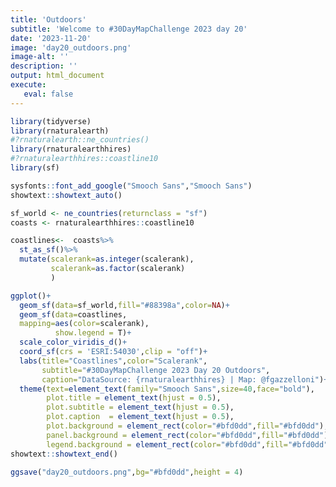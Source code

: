 ```yaml
---
title: 'Outdoors'
subtitle: 'Welcome to #30DayMapChallenge 2023 day 20'
date: '2023-11-20'
image: 'day20_outdoors.png'
image-alt: ''
description: ''
output: html_document
execute: 
   eval: false
---
```



```r
library(tidyverse)
library(rnaturalearth)
#?rnaturalearth::ne_countries()
library(rnaturalearthhires)
#?rnaturalearthhires::coastline10
library(sf)
```

```r
sysfonts::font_add_google("Smooch Sans","Smooch Sans")
showtext::showtext_auto()
```




```r
sf_world <- ne_countries(returnclass = "sf")
coasts <- rnaturalearthhires::coastline10

coastlines<-  coasts%>%
  st_as_sf()%>%
  mutate(scalerank=as.integer(scalerank),
         scalerank=as.factor(scalerank)
         )

ggplot()+
  geom_sf(data=sf_world,fill="#88398a",color=NA)+
  geom_sf(data=coastlines,
  mapping=aes(color=scalerank),
          show.legend = T)+
  scale_color_viridis_d()+
  coord_sf(crs = 'ESRI:54030',clip = "off")+
  labs(title="Coastlines",color="Scalerank",
       subtitle="#30DayMapChallenge 2023 Day 20 Outdoors",
       caption="DataSource: {rnaturalearthhires} | Map: @fgazzelloni")+
  theme(text=element_text(family="Smooch Sans",size=40,face="bold"),
        plot.title = element_text(hjust = 0.5),
        plot.subtitle = element_text(hjust = 0.5),
        plot.caption  = element_text(hjust = 0.5),
        plot.background = element_rect(color="#bfd0dd",fill="#bfd0dd"),
        panel.background = element_rect(color="#bfd0dd",fill="#bfd0dd"),
        legend.background = element_rect(color="#bfd0dd",fill="#bfd0dd"))
showtext::showtext_end()
```

```r
ggsave("day20_outdoors.png",bg="#bfd0dd",height = 4)
```

